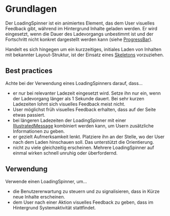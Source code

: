 # Grundlagen

Der LoadingSpinner ist ein animiertes Element, das dem User visuelles Feedback gibt, während im Hintergrund Inhalte geladen werden.
Er wird eingesetzt, wenn die Dauer des Ladevorgangs unbestimmt ist und der Fortschritt nicht konkret dargestellt werden kann (siehe [ProgressBar](/03-components/status/progress-bar)). 

Handelt es sich hingegen um ein kurzzeitiges, initiales Laden von Inhalten mit bekannter Layout-Struktur, ist der Einsatz eines [Skeletons](/03-components/content/skeleton) vorzuziehen. 

## Best practices

Achte bei der Verwendung eines LoadingSpinners darauf, dass...

- er nur bei relevanter Ladezeit eingesetzt wird. Setze ihn nur ein, wenn der Ladevorgang länger als 1 Sekunde dauert. Bei sehr kurzen Ladezeiten lohnt sich visuelles Feedback meist nicht.
- User möglichst früh visuelles Feedback erhalten, dass auf der Seite etwas passiert.
- bei längeren Ladezeiten der LoadingSpinner mit einer [IllustratedMessage](/03-components/content/illustrated-message) kombiniert werden kann, um Usern zusätzliche Informationen zu geben.
- er gezielt Aufmerksamkeit lenkt. Platziere ihn an der Stelle, wo der User nach dem Laden hinschauen soll. Das unterstützt die Orientierung.
- nicht zu viele gleichzeitig erscheinen. Mehrere LoadingSpinner auf einmal wirken schnell unruhig oder überfordernd.

## Verwendung

Verwende einen LoadingSpinner, um...

- die Benutzererwartung zu steuern und zu signalisieren, dass in Kürze neue Inhalte erscheinen.
- dem User nach einer Aktion visuelles Feedback zu geben, dass im Hintergrund Systemaktivität stattfindet.
